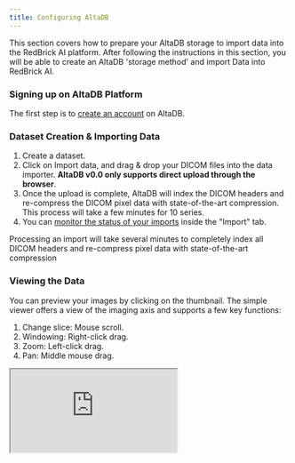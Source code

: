 ```yaml
---
title: Configuring AltaDB
---
```


This section covers how to prepare your AltaDB storage to import data into the RedBrick AI platform. After following the instructions in this section, you will be able to create an AltaDB 'storage method' and import Data into RedBrick AI.&#x20;

### Signing up on AltaDB Platform <a href="./#signing-up-for-google-cloud-platform" id="signing-up-for-google-cloud-platform"></a>

The first step is to [create an account](https://docs.altadb.com/altadb) on AltaDB.

### Dataset Creation & Importing Data&#x20;

1. Create a dataset.
2. Click on Import data, and drag & drop your DICOM files into the data importer. **AltaDB v0.0 only supports direct upload through the browser**.
3. Once the upload is complete, AltaDB will index the DICOM headers and re-compress the DICOM pixel data with state-of-the-art compression. This process will take a few minutes for 10 series.
4. You can [monitor the status of your imports](https://share.redbrickai.com/PTBs1H5P) inside the "Import" tab.

<Note>
  Processing an import will take several minutes to completely index all DICOM
  headers and re-compress pixel data with state-of-the-art compression
</Note>

### Viewing the Data

You can preview your images by clicking on the thumbnail. The simple viewer offers a view of the imaging axis and supports a few key functions:

1. Change slice: Mouse scroll.
2. Windowing: Right-click drag.
3. Zoom: Left-click drag.
4. Pan: Middle mouse drag.

<Frame>
  <iframe className="w-full aspect-video" src="https://share.redbrickai.com/y5k3NJ28/embed" />
</Frame>

## Integrating with RedBrick AI

### Create API key on AltaDB

To Create a new API key, Go to API keys in the left menu sidebar and click on "New API key" button on the top right corner. Once created, note down the "access" and "secret" keys.

<Frame>
  <img src="/assets/images/importing-data/import-cloud-data/altadb-api-key.png" alt="" />
</Frame>

### Download the JSON from AltaDB

In your AltaDB dataset, select the series you want to import into RedBrick AI and click on the "Download RedBrick AI JSON button".

<Frame>
  <iframe className="w-full aspect-video" src="https://share.redbrickai.com/dmQRrWDT/embed" />
  />
</Frame>

### Create AltaDB storage method on RedBrick AI

Next step is to create an AltaDB storage method in your RedBrick AI account. You will need your AltaDB Access and Secret keys to setup this storage method.

<Frame>
  <img
    src="/assets/images/importing-data/import-cloud-data/new-storage.png"
    alt=""
  />
</Frame>

### Importing Data into RedBrick AI

To import data into RedBrick AI, Upload the JSON file you downloaded from AltaDB and Select AltaDB from the dropdown in the external storage method.

<Frame>
  <img src="/assets/images/importing-data/import-cloud-data/upload-data.webp" alt="" />
</Frame>
